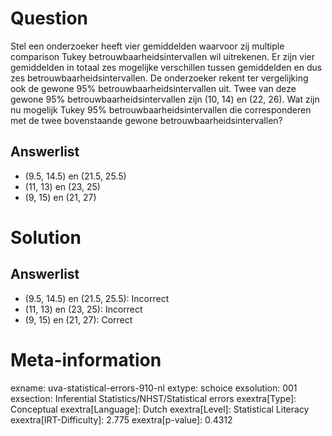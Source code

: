 Question
========

Stel een onderzoeker heeft vier gemiddelden waarvoor zij multiple
comparison Tukey betrouwbaarheidsintervallen wil uitrekenen. Er zijn
vier gemiddelden in totaal zes mogelijke verschillen tussen gemiddelden
en dus zes betrouwbaarheidsintervallen. De onderzoeker rekent ter
vergelijking ook de gewone 95% betrouwbaarheidsintervallen uit. Twee van
deze gewone 95% betrouwbaarheidsintervallen zijn (10, 14) en (22, 26).
Wat zijn nu mogelijk Tukey 95% betrouwbaarheidsintervallen die
corresponderen met de twee bovenstaande gewone
betrouwbaarheidsintervallen?

Answerlist
----------

* (9.5, 14.5) en (21.5, 25.5)
* (11, 13) en (23, 25)
* (9, 15) en (21, 27)

Solution
========

Answerlist
----------

* (9.5, 14.5) en (21.5, 25.5): Incorrect
* (11, 13) en (23, 25): Incorrect
* (9, 15) en (21, 27): Correct

Meta-information
================
exname: uva-statistical-errors-910-nl
extype: schoice
exsolution: 001
exsection: Inferential Statistics/NHST/Statistical errors
exextra[Type]: Conceptual
exextra[Language]: Dutch
exextra[Level]: Statistical Literacy
exextra[IRT-Difficulty]: 2.775
exextra[p-value]: 0.4312
